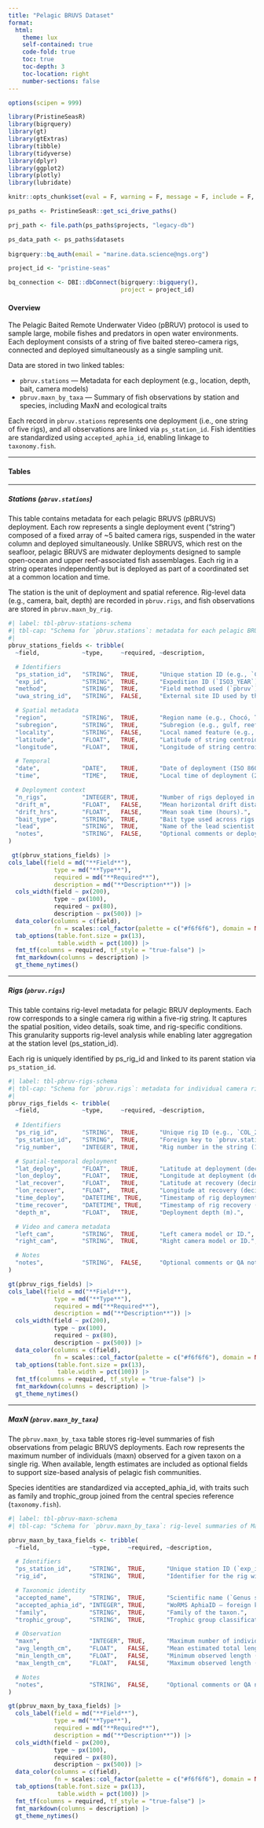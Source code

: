 ```yaml
---
title: "Pelagic BRUVS Dataset"
format: 
  html:
    theme: lux
    self-contained: true
    code-fold: true
    toc: true 
    toc-depth: 3
    toc-location: right
    number-sections: false
---
```


```r
options(scipen = 999)

library(PristineSeasR)
library(bigrquery)
library(gt)
library(gtExtras)
library(tibble)
library(tidyverse)
library(dplyr)
library(ggplot2)
library(plotly)
library(lubridate)

knitr::opts_chunk$set(eval = F, warning = F, message = F, include = F, echo = F)

ps_paths <- PristineSeasR::get_sci_drive_paths()

prj_path <- file.path(ps_paths$projects, "legacy-db")

ps_data_path <- ps_paths$datasets
  
bigrquery::bq_auth(email = "marine.data.science@ngs.org")

project_id <- "pristine-seas"

bq_connection <- DBI::dbConnect(bigrquery::bigquery(), 
                                project = project_id)
```

#### Overview

The Pelagic Baited Remote Underwater Video (pBRUV) protocol is used to sample large, mobile fishes and predators in open water environments. Each deployment consists of a string of five baited stereo-camera rigs, connected and deployed simultaneously as a single sampling unit.

Data are stored in two linked tables:

- `pbruv.stations` — Metadata for each deployment (e.g., location, depth, bait, camera models)
- `pbruv.maxn_by_taxa` — Summary of fish observations by station and species, including MaxN and ecological traits

Each record in `pbruv.stations` represents one deployment (i.e., one string of five rigs), and all observations are linked via `ps_station_id`. Fish identities are standardized using `accepted_aphia_id`, enabling linkage to `taxonomy.fish`.

------------------------------------------------------------------------

#### Tables 

------------------------------------------------------------------------

##### Stations (`pbruv.stations`)

This table contains metadata for each pelagic BRUVS (pBRUVS) deployment. Each row represents a single deployment event (“string”) composed of a fixed array of ~5 baited camera rigs, suspended in the water column and deployed simultaneously. Unlike SBRUVS, which rest on the seafloor, pelagic BRUVS are midwater deployments designed to sample open-ocean and upper reef-associated fish assemblages. Each rig in a string operates independently but is deployed as part of a coordinated set at a common location and time.

The station is the unit of deployment and spatial reference. Rig-level data (e.g., camera, bait, depth) are recorded in `pbruv.rigs`, and fish observations are stored in `pbruv.maxn_by_rig`.

```r
#| label: tbl-pbruv-stations-schema
#| tbl-cap: "Schema for `pbruv.stations`: metadata for each pelagic BRUVS deployment string (site)"
#| 
pbruv_stations_fields <- tribble(
  ~field,            ~type,     ~required, ~description,

  # Identifiers
  "ps_station_id",   "STRING",  TRUE,      "Unique station ID (e.g., `COL_2023_pbruv_001`).",
  "exp_id",          "STRING",  TRUE,      "Expedition ID (`ISO3_YEAR`).",
  "method",          "STRING",  TRUE,      "Field method used (`pbruv`).",
  "uwa_string_id",   "STRING",  FALSE,     "External site ID used by the University of Western Australia (if applicable).",

  # Spatial metadata
  "region",          "STRING",  TRUE,      "Region name (e.g., Chocó, Tuamotu).",
  "subregion",       "STRING",  TRUE,      "Subregion (e.g., gulf, reef complex).",
  "locality",        "STRING",  FALSE,     "Local named feature (e.g., bay, island).",
  "latitude",        "FLOAT",   TRUE,      "Latitude of string centroid (decimal degrees).",
  "longitude",       "FLOAT",   TRUE,      "Longitude of string centroid (decimal degrees).",

  # Temporal
  "date",            "DATE",    TRUE,      "Date of deployment (ISO 8601 format).",
  "time",            "TIME",    TRUE,      "Local time of deployment (24-hour format).",

  # Deployment context
  "n_rigs",          "INTEGER", TRUE,      "Number of rigs deployed in the string (typically 5).",
  "drift_m",         "FLOAT",   FALSE,     "Mean horizontal drift distance (m) across rigs.",
  "drift_hrs",       "FLOAT",   FALSE,     "Mean soak time (hours).",
  "bait_type",       "STRING",  TRUE,      "Bait type used across rigs (e.g., `sardines`, `mackerel`).",
  "lead",            "STRING",  TRUE,      "Name of the lead scientist or team lead.",
  "notes",           "STRING",  FALSE,     "Optional comments or deployment notes."
)

 gt(pbruv_stations_fields) |> 
cols_label(field = md("**Field**"),
             type = md("**Type**"),
             required = md("**Required**"),
             description = md("**Description**")) |> 
  cols_width(field ~ px(200),
             type ~ px(100),
             required ~ px(80),
             description ~ px(500)) |>
  data_color(columns = c(field),
             fn = scales::col_factor(palette = c("#f6f6f6"), domain = NULL) ) |>
  tab_options(table.font.size = px(13),
              table.width = pct(100)) |> 
  fmt_tf(columns = required, tf_style = "true-false") |> 
  fmt_markdown(columns = description) |> 
  gt_theme_nytimes()
```

---

##### Rigs (`pbruv.rigs`)

This table contains rig-level metadata for pelagic BRUV deployments. Each row corresponds to a single camera rig within a five-rig string. It captures the spatial position, video details, soak time, and rig-specific conditions. This granularity supports rig-level analysis while enabling later aggregation at the station level (ps_station_id).

Each rig is uniquely identified by ps_rig_id and linked to its parent station via `ps_station_id`.

```r
#| label: tbl-pbruv-rigs-schema
#| tbl-cap: "Schema for `pbruv.rigs`: metadata for individual camera rigs within each string"
#| 
pbruv_rigs_fields <- tribble(
  ~field,            ~type,     ~required, ~description,
  
  # Identifiers
  "ps_rig_id",       "STRING",  TRUE,      "Unique rig ID (e.g., `COL_2023_pbruv_001_r1`).",
  "ps_station_id",   "STRING",  TRUE,      "Foreign key to `pbruv.stations`.",
  "rig_number",      "INTEGER", TRUE,      "Rig number in the string (1–5).",

  # Spatial-temporal deployment
  "lat_deploy",      "FLOAT",   TRUE,      "Latitude at deployment (decimal degrees).",
  "lon_deploy",      "FLOAT",   TRUE,      "Longitude at deployment (decimal degrees).",
  "lat_recover",     "FLOAT",   TRUE,      "Latitude at recovery (decimal degrees).",
  "lon_recover",     "FLOAT",   TRUE,      "Longitude at recovery (decimal degrees).",
  "time_deploy",     "DATETIME", TRUE,     "Timestamp of rig deployment (ISO 8601).",
  "time_recover",    "DATETIME", TRUE,     "Timestamp of rig recovery (ISO 8601).",
  "depth_m",         "FLOAT",   TRUE,      "Deployment depth (m).",

  # Video and camera metadata
  "left_cam",        "STRING",  TRUE,      "Left camera model or ID.",
  "right_cam",       "STRING",  TRUE,      "Right camera model or ID.",

  # Notes
  "notes",           "STRING",  FALSE,     "Optional comments or QA notes for this rig."
)

gt(pbruv_rigs_fields) |> 
cols_label(field = md("**Field**"),
             type = md("**Type**"),
             required = md("**Required**"),
             description = md("**Description**")) |> 
  cols_width(field ~ px(200),
             type ~ px(100),
             required ~ px(80),
             description ~ px(500)) |>
  data_color(columns = c(field),
             fn = scales::col_factor(palette = c("#f6f6f6"), domain = NULL) ) |>
  tab_options(table.font.size = px(13),
              table.width = pct(100)) |> 
  fmt_tf(columns = required, tf_style = "true-false") |> 
  fmt_markdown(columns = description) |> 
  gt_theme_nytimes()
```

---

##### MaxN (`pbruv.maxn_by_taxa`)

The `pbruv.maxn_by_taxa` table stores rig-level summaries of fish observations from pelagic BRUVS deployments. Each row represents the maximum number of individuals (maxn) observed for a given taxon on a single rig. When available, length estimates are included as optional fields to support size-based analysis of pelagic fish communities.

Species identities are standardized via accepted_aphia_id, with traits such as family and trophic_group joined from the central species reference (`taxonomy.fish`).

```r
#| label: tbl-pbruv-maxn-schema
#| tbl-cap: "Schema for `pbruv.maxn_by_taxa`: rig-level summaries of MaxN and ecological traits"

pbruv_maxn_by_taxa_fields <- tribble(
  ~field,              ~type,     ~required, ~description,

  # Identifiers
  "ps_station_id",     "STRING",  TRUE,      "Unique station ID (`exp_id_method_###`).",
  "rig_id",            "STRING",  TRUE,      "Identifier for the rig within the string (e.g., `r101`, `r102`).",

  # Taxonomic identity
  "accepted_name",     "STRING",  TRUE,      "Scientific name (`Genus species`) of the observed taxon.",
  "accepted_aphia_id", "INTEGER", TRUE,      "WoRMS AphiaID — foreign key to `taxonomy.fish`.",
  "family",            "STRING",  TRUE,      "Family of the taxon.",
  "trophic_group",     "STRING",  TRUE,      "Trophic group classification (e.g., `planktivore`, `top-predator`).",

  # Observation
  "maxn",              "INTEGER", TRUE,      "Maximum number of individuals observed simultaneously on video (MaxN).",
  "avg_length_cm",     "FLOAT",   FALSE,     "Mean estimated total length (cm), if length data are available.",
  "min_length_cm",     "FLOAT",   FALSE,     "Minimum observed length (cm).",
  "max_length_cm",     "FLOAT",   FALSE,     "Maximum observed length (cm).",

  # Notes
  "notes",             "STRING",  FALSE,     "Optional comments or QA notes."
)

gt(pbruv_maxn_by_taxa_fields) |> 
  cols_label(field = md("**Field**"),
             type = md("**Type**"),
             required = md("**Required**"),
             description = md("**Description**")) |> 
  cols_width(field ~ px(200),
             type ~ px(100),
             required ~ px(80),
             description ~ px(500)) |>
  data_color(columns = c(field),
             fn = scales::col_factor(palette = c("#f6f6f6"), domain = NULL) ) |>
  tab_options(table.font.size = px(13),
              table.width = pct(100)) |> 
  fmt_tf(columns = required, tf_style = "true-false") |> 
  fmt_markdown(columns = description) |> 
  gt_theme_nytimes()
```


